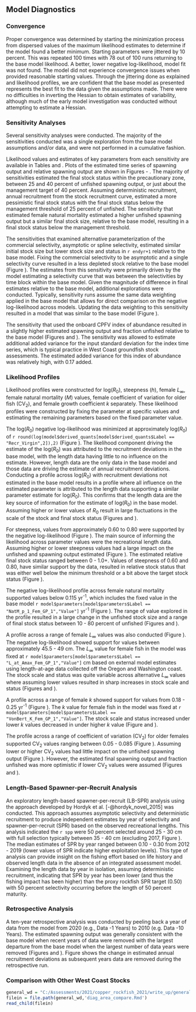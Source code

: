 ## Model Diagnostics


### Convergence

Proper convergence was determined by starting the minimization process from dispersed values of the maximum likelihood estimates to determine if the model found a better minimum. Starting parameters were jittered by 10 percent. This was repeated 100 times with 78 out of 100 runs returning to the base model likelihood. A better, lower negative log-likelihood, model fit was not found. The model did not experience convergence issues when provided reasonable starting values. Through the jittering done as explained and likelihood profiles, we are confident that the base model as presented represents the best fit to the data given the assumptions made. There were no difficulties in inverting the Hessian to obtain estimates of variability, although much of the early model investigation was conducted without attempting to estimate a Hessian. 


### Sensitivity Analyses

Several sensitivity analyses were conducted.  The majority of the sensitivities conducted was a single exploration from the base model assumptions and/or data, and were not performed in a cumulative fashion.

\begin{enumerate}
   
  \item Deterministic recruitment with annual recruitment based on the stock recruitment curve. 

  \item Data weighting according to the McAllister-Ianelli method (MI DW) using the weighting values shown in Table \ref{tab:dw}. 
  
  \item Data weighting according to the Dirichlet Multinomial method (DM DW) where the estimated parameters are shown in Table \ref{tab:dw}. 

  \item Estimate $L_{\infty}$ for both sexes.

  \item Estimate the coefficient of variation of length-at-age for older fish for both sexes.

  \item Estimate natural mortality for females only.

  \item Fix the commercial fleet selectivity to be asymptotic in the late block.

  \item Parameterize commercial selectivity using a cubic spline to fit the commercial composition data. 

  \item Remove the block in commercial selectivity and estimate a single asymptotic selectivity curve. 

  \item Add selectivity block for the recreational fleet for `r startyr` - 1997.

  \item Add the onboard Commercial Passenger Fishing Vessel (CPFV) index of abundance from northern California used in the 2013 assessment. Sensitivity was allowed to estimate added variance to the index of abundance.

  \item Add additional early CPFV lengths collected during onboard sampling (referred to as the Deb Wilson-Vanderberg survey) that were not included in the base model due to not being received until after the assessment review.

  \item Include the CPFV lengths prior the previous sensitivity and include additional flexibility in selectivity for both the commercial and recreational fishery allowing for selectivity time blocks that would allow dome-shaped selectivity (if estimated): 1916-2000, 2001-2002, 2003-2007, 2008-2016, and 2017-2020. The time blocks for selectivity were designed to capture changes in percentage of area open to fishing.  

\end{enumerate}

Likelihood values and estimates of key parameters from each sensitivity are available in Tables \ref{tab:sensitivities} and \ref{tab:sensitivities-2}. Plots of the estimated time series of spawning output and relative spawning output are shown in Figures \ref{fig:sens-ssb-1} - \ref{fig:sens-depl-2}. The majority of sensitivities estimated the final stock status within the precautionary zone, between 25 and 40 percent of unfished spawning output, or just about the management target of 40 percent. Assuming deterministic recruitment, annual recruitment from the stock recruitment curve, estimated a more pessimistic final stock status with the final stock status below the management threshold of 25 percent of unfished.  The sensitivity that estimated female natural mortality estimated a higher unfished spawning output but a similar final stock size, relative to the base model, resulting in a final stock status below the management threshold. 

The sensitivities that examined alternative parameterization of the commercial selectivity, asymptotic or spline selectivity, estimated similar initial stock size but lower stock size and status in `r endyr+1` relative to the base model. Fixing the commercial selectivity to be asymptotic and a single selectivity curve resulted in a less depleted stock relative to the base model (Figure \ref{fig:sens-depl-2}). The estimates from this sensitivity were primarily driven by the model estimating a selectivity curve that was between the selectivities by time block within the base model. Given the magnitude of difference in final estimates relative to the base model, additional explorations were conducted. Typically, sensitivity runs assume the same data weighting applied in the base model that allows for direct comparison on the negative log-likelihood across models. Updating the data weighting to this sensitivity resulted in a model that was similar to the base model (Figure \ref{fig:sens-depl-2}).  

The sensitivity that used the onboard CPFV index of abundance resulted in a slightly higher estimated spawning output and fraction unfished relative to the base model (Figures \ref{fig:sens-ssb-2} and \ref{fig:sens-depl-2}). The sensitivity was allowed to estimate additional added variance for the input standard deviation for the index time series, which is typical practice in West Coast groundfish stock assessments. The estimated added variance for this index of abundance was relatively high, with 0.17 added. 


### Likelihood Profiles

Likelihood profiles were constructed for log($R_0$), steepness ($h$), female $L_{\infty}$, female natural mortality ($M$) values, female coefficient of variation for older fish ($\text{CV}_2$), and female growth coefficient $k$ separately. These likelihood profiles were constructed by fixing the parameter at specific values and estimating the remaining parameters based on the fixed parameter value.

The log($R_0$) negative log-likelihood was minimized at approximately log($R_0$) of `r round(log(model$derived_quants[model$derived_quants$Label == "Recr_Virgin",2]),2)` (Figure \ref{fig:r0-profile}). The likelihood component driving the estimate of the log($R_0$) was attributed to the recruitment deviations in the base model, with the length data having little to no influence on the estimate.  However, length data are the only data in the base model and those data are driving the estimate of annual recruitment deviations. Conducting a profile across log($R_0$) with recruitment deviations not estimated in the base model results in a profile where all influence on the estimated parameter is attributed to the length data supporting a similar parameter estimate for log($R_0$).  This confirms that the length data are the key source of information for the estimate of log($R_0$) in the base model. Assuming higher or lower values of $R_0$ result in large fluctuations in the scale of the stock and final stock status (Figures \ref{fig:r0-ssb} and \ref{fig:r0-depl}). 

For steepness, values from approximately 0.60 to 0.80 were supported by the negative log-likelihood (Figure \ref{fig:h-profile}).  The main source of informing the likelihood across parameter values were the recreational length data.  Assuming higher or lower steepness values had a large impact on the unfished and spawning output estimated (Figure \ref{fig:h-ssb}). The estimated relative final stock status ranged between 0 - 1.0+. Values of steepness of 0.60 and 0.80, have similar support by the data, resulted in relative stock status that was either well below the minimum threshold or a bit above the target stock status (Figure \ref{fig:h-depl}).

The negative log-likelihood profile across female natural mortality supported values below 0.115 yr^-1^, which includes the fixed value in the base model `r model$parameters[model$parameters$Label == "NatM_p_1_Fem_GP_1","Value"]` yr^-1^ (Figure \ref{fig:m-profile}). The range of value explored in the profile resulted in a large change in the unfished stock size and a range of final stock status between 10 - 80 percent of unfished (Figures \ref{fig:m-ssb} and  \ref{fig:m-depl}). 

A profile across a range of female $L_{\infty}$ values was also conducted (Figure \ref{fig:linf-profile}). The negative log-likelihood showed support for values between approximately 45.5 - 49 cm. The $L_{\infty}$ value for female fish in the model was fixed at `r model$parameters[model$parameters$Label == "L_at_Amax_Fem_GP_1","Value"]` cm based on external model estimates using length-at-age data collected off the Oregon and Washington coast. The stock scale and status was quite variable across alternative $L_{\infty}$ values where assuming lower values resulted in sharp increases in stock scale and status (Figures \ref{fig:linf-ssb} and \ref{fig:linf-depl}).

A profile across a range of female $k$ showed support for values from 0.18 - 0.25 yr^-1^ (Figure \ref{fig:k-profile}). The $k$ value for female fish in the model was fixed at `r model$parameters[model$parameters$Label == "VonBert_K_Fem_GP_1","Value"]`. The stock scale and status increased under lower $k$ values decreased in under higher $k$ value (Figure \ref{fig:k-ssb} and \ref{fig:k-depl}).

The profile across a range of coefficient of variation ($\text{CV}_2$) for older females supported $\text{CV}_2$ values ranging between 0.05 - 0.085 (Figure \ref{fig:cv-profile}). Assuming lower or higher $\text{CV}_2$ values had little impact on the unfished spawning output (Figure \ref{fig:cv-ssb}). However, the estimated final spawning output and fraction unfished was more optimistic if lower $\text{CV}_2$ values were assumed (Figures \ref{fig:cv-ssb} and \ref{fig:cv-depl}).

### Length-Based Spawner-per-Recruit Analysis

An exploratory length-based spawner-per-recruit (LB-SPR) analysis using the approach developed by Hordyk et al. [-@hordyk_novel_2015] was conducted. This approach assumes asymptotic selectivity and deterministic recruitment to produce independent estimates by year of selectivity and spawner-per-recruit (SPR) based on the observed recreational lengths. This analysis indicated the `r spp` were 50 percent selected around 25 - 30 cm  with full selection typically between 35 - 40 cm  (excluding 2017, Figure \ref{fig:lbspr}). The median estimates of SPR by year ranged between 0.10 - 0.30 from 2012 - 2019 (lower values of SPR indicate higher exploitation levels). This type of analysis can provide insight on the fishing effort based on life history and observed length data in the absence of an integrated assessment model. Examining the length data by year in isolation, assuming deterministic recruitment, indicating that SPR by year has been lower (and thus the fishing impact has been higher) than the proxy rockfish SPR target (0.50) with 50 percent selectivity occurring before the length of 50 percent maturity.

### Retrospective Analysis

A ten-year retrospective analysis was conducted by peeling back a year of data from the model from 2020 (e.g., Data -1 Years) to 2010 (e.g. Data -10 Years). The estimated spawning output was generally consistent with the base model when recent years of data were removed with the largest departure from the base model when the largest number of data years were removed (Figures \ref{fig:retro-ssb} and \ref{fig:retro-depl}). Figure \ref{fig:retro-squid} shows the change in estimated annual recruitment deviations as subsequent years data are removed during the retrospective run.


### Comparison with Other West Coast Stocks

```r
general_wd = "C:/Assessments/2021/copper_rockfish_2021/write_up/general_text"
filein = file.path(general_wd,'diag_area_compare.Rmd')
read_child(filein)
```